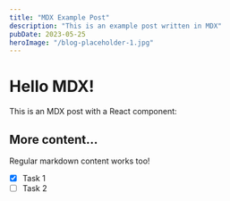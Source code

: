 ```yaml
---
title: "MDX Example Post"
description: "This is an example post written in MDX"
pubDate: 2023-05-25
heroImage: "/blog-placeholder-1.jpg"
---
```


# Hello MDX!

This is an MDX post with a React component:

## More content...

Regular markdown content works too!

- [x] Task 1
- [ ] Task 2
